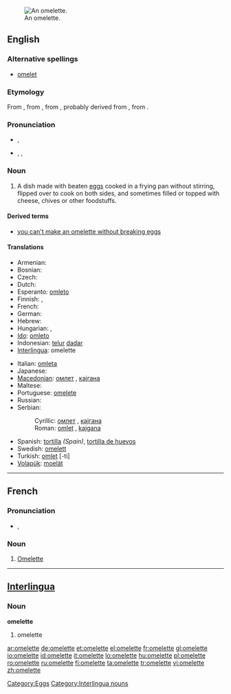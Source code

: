 [[Image:Omelett.jpg|thumb|right|An omelette.]]
==English==

===Alternative spellings===
* [[omelet]] {{italbrac|chiefly US}}

===Etymology===
From {{etyl|fr}} {{term|omelette|lang=fr}}, from {{term|alemette|lang=fr}}, from {{term|alemelle||knife blade|lang=fr}}, probably derived from {{term|lemelle|la lemelle|lang=fr}}, from {{etyl|la}} {{term|lamella||thin plate|lang=la}}.

===Pronunciation===
* {{a|Australia|UK}} {{IPA|/ˈɒm.lət/}}, {{SAMPA|/"Qm.l@t/}}
*: {{audio|en-uk-omelette.ogg|Audio (UK)}}
* {{a|US}} {{enPR|ŏm'ə-lĭt|ŏm'lĭt}}, {{IPA|/ˈɑməlɪt/|/ɑmlɪt/}}, {{SAMPA|/Am@lIt/|/AmlIt/}}

{{rfp|US pronunciations need verifying}}

===Noun===
{{wikipedia}}
{{en-noun}}

# A dish made with beaten [[egg]]s cooked in a frying pan without stirring, flipped over to cook on both sides, and sometimes filled or topped with cheese, chives or other foodstuffs.

====Derived terms====
* [[you can't make an omelette without breaking eggs]]

====Translations====
{{trans-top|dish made with beaten eggs}}
* Armenian: {{t-|hy|ձվածեղ|tr=jvaçeġ|sc=Armn|xs=Armenian}}
* Bosnian: {{t-|bs|omlet|m}}
* Czech: {{t-|cs|omeleta|f}}
* Dutch: {{t+|nl|omelet|f}}
* Esperanto: [[omleto]]
* Finnish: {{t+|fi|munakas}}, {{t+|fi|omeletti}}
* French: {{t+|fr|omelette|f}}
* German: {{t-|de|Omelett|n}}
* Hebrew: {{t+|he|חביתה|f|tr=havita|sc=Hebr}}
* Hungarian: {{t+|hu|omlett}}, {{t-|hu|tojáslepény}}
* [[Ido]]: [[omleto]]
* Indonesian: [[telur]] [[dadar]]
* [[Interlingua]]: omelette
{{trans-mid}}
* Italian: [[omleta]] {{f}}
* Japanese: {{t+|ja|オムレツ|tr=omuretsu|sc=Jpan}}
* [[Macedonian]]: [[омлет]] {{m}}, [[кајгана]] {{f}}
* Maltese: {{t-|mt|froġa|xs=Maltese}}
* Portuguese: [[omelete]] {{f}}
* Russian: {{t+|ru|омлет|m|tr=omlét|sc=Cyrl}}
* Serbian:
*: Cyrillic: [[омлет]] {{m}}, [[кајгана]] {{f|p}}
*: Roman: [[omlet]] {{m}}, [[kajgana]] {{f|p}}
* Spanish: [[tortilla]] {{f}} ''(Spain)'', [[tortilla de huevos]]
* Swedish: [[omelett]] {{c}}
* Turkish: [[omlet]] [-ti]
* [[Volapük]]: [[moelät]]
{{trans-bottom}}

----

==French==

===Pronunciation===
* {{IPA|/ˈɔm(ə)lεt(ə)/|lang=fr}}, {{SAMPA|/"Om(@)lEt(@)/}}

===Noun===
{{fr-noun|f}}

# [[#English|Omelette]]

----

==[[Interlingua]]==

===Noun===
'''omelette'''

# omelette

[[Category:Eggs]]
[[Category:Interlingua nouns]]

[[ar:omelette]]
[[de:omelette]]
[[et:omelette]]
[[el:omelette]]
[[fr:omelette]]
[[gl:omelette]]
[[io:omelette]]
[[id:omelette]]
[[it:omelette]]
[[lo:omelette]]
[[hu:omelette]]
[[pl:omelette]]
[[ro:omelette]]
[[ru:omelette]]
[[fi:omelette]]
[[ta:omelette]]
[[tr:omelette]]
[[vi:omelette]]
[[zh:omelette]]